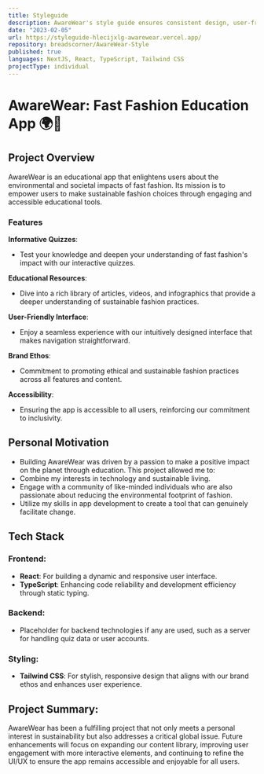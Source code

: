 ```yaml
---
title: Styleguide
description: AwareWear's style guide ensures consistent design, user-friendly content, and ethical standards for our fast fashion education app.
date: "2023-02-05"
url: https://styleguide-hlecijxlg-awarewear.vercel.app/
repository: breadscorner/AwareWear-Style
published: true
languages: NextJS, React, TypeScript, Tailwind CSS
projectType: individual
---
```


# AwareWear: Fast Fashion Education App 🌍👗

## Project Overview

AwareWear is an educational app that enlightens users about the environmental and societal impacts of fast fashion. Its mission is to empower users to make sustainable fashion choices through engaging and accessible educational tools.

### Features

**Informative Quizzes**:
* Test your knowledge and deepen your understanding of fast fashion's impact with our interactive quizzes.

**Educational Resources**:
* Dive into a rich library of articles, videos, and infographics that provide a deeper understanding of sustainable fashion practices.

**User-Friendly Interface**:
* Enjoy a seamless experience with our intuitively designed interface that makes navigation straightforward.

**Brand Ethos**:
* Commitment to promoting ethical and sustainable fashion practices across all features and content.

**Accessibility**:
* Ensuring the app is accessible to all users, reinforcing our commitment to inclusivity.

## Personal Motivation

* Building AwareWear was driven by a passion to make a positive impact on the planet through education. This project allowed me to:
* Combine my interests in technology and sustainable living.
* Engage with a community of like-minded individuals who are also passionate about reducing the environmental footprint of fashion.
* Utilize my skills in app development to create a tool that can genuinely facilitate change.

## Tech Stack

### Frontend:
* **React**: For building a dynamic and responsive user interface.
* **TypeScript**: Enhancing code reliability and development efficiency through static typing.

### Backend:
* Placeholder for backend technologies if any are used, such as a server for handling quiz data or user accounts.

### Styling:
* **Tailwind CSS**: For stylish, responsive design that aligns with our brand ethos and enhances user experience.

## Project Summary:

AwareWear has been a fulfilling project that not only meets a personal interest in sustainability but also addresses a critical global issue. Future enhancements will focus on expanding our content library, improving user engagement with more interactive elements, and continuing to refine the UI/UX to ensure the app remains accessible and enjoyable for all users.
